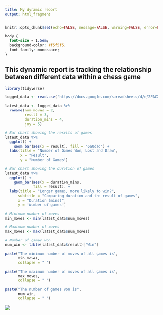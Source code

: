 ```yaml
---
title: My dynamic report
output: html_fragment
---
```


```r
knitr::opts_chunk$set(echo=FALSE, message=FALSE, warning=FALSE, error=FALSE)

```

```css
body {
  font-size = 1.5em;
  background-color: #f5f5f5;
  font-family: monospace;
}
```

## This dynamic report is tracking the relationship between different data within a chess game

```r
library(tidyverse)

logged_data <- read.csv('https://docs.google.com/spreadsheets/d/e/2PACX-1vT4VHDLW-dUDnOtnBCe_9nWT8LBdIMchSbIAFMKdjESx6ZYoqS0lO6HoldSoaidIKrZyBlE1jukrVfZ/pub?gid=1305636824&single=true&output=csv')

latest_data <- logged_data %>%
  rename(num_moves = 2,
         result = 3,
         duration_mins = 4,
         joy = 5)

# Bar chart showing the results of games
latest_data %>%
  ggplot() +
    geom_bar(aes(x = result), fill = "6a0dad") + 
  labs(title = "Number of Games Won, Lost and Draw",
       x = "Result",
       y = "Number of Games")

# Bar chart showing the duration of games
latest_data %>%
  ggplot() + 
    geom_bar(aes(x = duration_mins,
             fill = result)) + 
  labs(title = "Longer games, more likely to win?",
      subtitle = "Comparing duration and the result of games",
      x = "Duration (mins)",
      y = "Number of games")

```

```r
# Minimum number of moves
min_moves <- min(latest_data$num_moves)

# Maximum number of moves
max_moves <- max(latest_data$num_moves)

# Number of games won
num_win <- table(latest_data$result)["Win"]

paste("The minimum number of moves of all games is", 
      min_moves,
      collapse = " ")

paste("The maximum number of moves of all games is", 
      max_moves,
      collapse = " ")

paste("The number of games won is", 
      num_win,
      collapse = " ")
```

![](https://tenor.com/en-GB/view/limusa-cat-playing-chess-game-kitty-gif-16752722)
